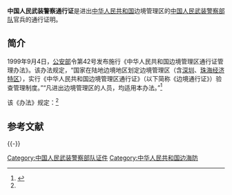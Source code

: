 '''中国人民武装警察通行证'''是进出[[中华人民共和国|中华人民共和国]]边境管理区的[[中国人民武装警察部队|中国人民武装警察部队]]官兵的通行证明。

==简介==
1999年9月4日，[[中华人民共和国公安部|公安部]]令第42号发布施行《中华人民共和国边境管理区通行证管理办法》。该办法规定，“国家在陆地边境地区划定边境管理区（含[[深圳经济特区|深圳]]、[[珠海经济特区|珠海经济特区]]），实行《中华人民共和国边境管理区通行证》（以下简称《边境通行证》）验查管理制度。”“凡进出边境管理区的人员，均适用本办法。”<ref name=bjcy>{{Cite web |url=http://www.bjchy.gov.cn/workItemQTManage.do?action=basisQueryOne&wiiwb_id=4028838421f0e4640121f6fd083203d1 |title=中华人民共和国边境管理区通行证管理办法（1999年9月4日公安部令第42号发布施行） |accessdate=2013年12月19日 |archive-date=2016年3月4日 |archive-url=https://web.archive.org/web/20160304071656/http://www.bjchy.gov.cn/workItemQTManage.do?action=basisQueryOne&wiiwb_id=4028838421f0e4640121f6fd083203d1 |dead-url=no }}</ref>

该《办法》规定：<ref name=bjcy/>
{{引用|
*第八条　[[中国人民解放军|中国人民解放军]]和[[中国人民武装警察部队|中国人民武装警察部队]]官兵进出边境管理区，须分别持《[[中国人民解放军军人通行证|中国人民解放军军人通行证]]》、《中国人民武装警察通行证》和本人有效证件；驻在边境管理区内的中国人民解放军和中国人民武装警察部队官兵，凭本人有效证件进出边境管理区。}}

== 参考文献 ==
{{Reflist}}

{{-}}
{{中华人民共和国内地个人身份证件}}

[[Category:中国人民武装警察部队证件|Category:中国人民武装警察部队证件]]
[[Category:中华人民共和国边海防|Category:中华人民共和国边海防]]